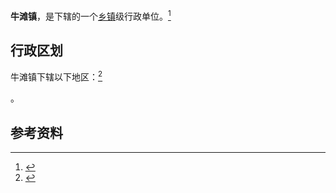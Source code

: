 {{中国乡级行政区|51/05/21/105/000}}

'''牛滩镇'''，是{{PRC admin/fullname|51/05/21/105/000|3}}下辖的一个[[乡级行政区|乡镇]]级行政单位。<ref>{{PRC admin/ref sgc|{{PRC admin/parent|51/05/21/105/000}}}}</ref>

== 行政区划 ==
牛滩镇下辖以下地区：<ref>{{PRC admin/ref sgc|51/05/21/105/000}}</ref>

{{PRC admin/children|51/05/21/105/000}}。

== 参考资料 ==
{{reflist}}

{{行政区划小作品}}
{{PRC admin/navcat|51/05/21/105/000}}